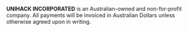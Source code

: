 <strong>UNIHACK INCORPORATED</strong> is an Australian-owned and
non-for-profit company. All payments will be invoiced in
Australian Dollars unless otherwise agreed upon in writing.